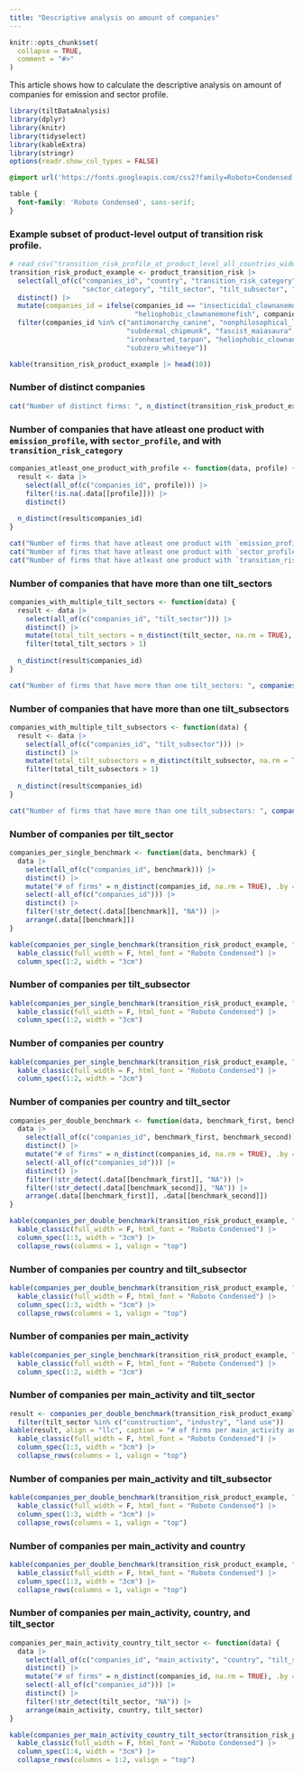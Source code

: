 ```yaml
---
title: "Descriptive analysis on amount of companies"
---
```


```r
knitr::opts_chunk$set(
  collapse = TRUE,
  comment = "#>"
)
```

This article shows how to calculate the descriptive analysis on amount of 
companies for emission and sector profile.

```r
library(tiltDataAnalysis)
library(dplyr)
library(knitr)
library(tidyselect)
library(kableExtra)
library(stringr)
options(readr.show_col_types = FALSE)
```

```css
@import url('https://fonts.googleapis.com/css2?family=Roboto+Condensed:wght@400;700&display=swap');

table {
  font-family: 'Roboto Condensed', sans-serif;
}
```

### Example subset of product-level output of transition risk profile.

```r
# read_csv("transition_risk_profile_at_product_level_all_countries_wide_22_08_24.csv")
transition_risk_product_example <- product_transition_risk |>
  select(all_of(c("companies_id", "country", "transition_risk_category", "emission_category",
                  "sector_category", "tilt_sector", "tilt_subsector", "main_activity"))) |>
  distinct() |>
  mutate(companies_id = ifelse(companies_id == "insecticidal_clownanemonefish",
                               "heliophobic_clownanemonefish", companies_id)) |>
  filter(companies_id %in% c("antimonarchy_canine", "nonphilosophical_llama",
                             "subdermal_chipmunk", "fascist_maiasaura",
                             "ironhearted_tarpan", "heliophobic_clownanemonefish",
                             "subzero_whiteeye"))
```

```r
kable(transition_risk_product_example |> head(10))
```

### Number of distinct companies

```r
cat("Number of distinct firms: ", n_distinct(transition_risk_product_example$companies_id))
```

### Number of companies that have atleast one product with `emission_profile`, with `sector_profile`, and with `transition_risk_category`

```r
companies_atleast_one_product_with_profile <- function(data, profile) {
  result <- data |>
    select(all_of(c("companies_id", profile))) |>
    filter(!is.na(.data[[profile]])) |>
    distinct()
  
  n_distinct(result$companies_id)
}
```

```r
cat("Number of firms that have atleast one product with `emission_profile`:", companies_atleast_one_product_with_profile(transition_risk_product_example, "emission_category"))
cat("Number of firms that have atleast one product with `sector_profile`:", companies_atleast_one_product_with_profile(transition_risk_product_example, "sector_category"))
cat("Number of firms that have atleast one product with `transition_risk_category`:", companies_atleast_one_product_with_profile(transition_risk_product_example, "transition_risk_category"))
```

### Number of companies that have more than one tilt_sectors

```r
companies_with_multiple_tilt_sectors <- function(data) {
  result <- data |>
    select(all_of(c("companies_id", "tilt_sector"))) |>
    distinct() |>
    mutate(total_tilt_sectors = n_distinct(tilt_sector, na.rm = TRUE), .by = "companies_id") |>
    filter(total_tilt_sectors > 1)
  
  n_distinct(result$companies_id)
}
```

```r
cat("Number of firms that have more than one tilt_sectors: ", companies_with_multiple_tilt_sectors(transition_risk_product_example))
```

### Number of companies that have more than one tilt_subsectors

```r
companies_with_multiple_tilt_subsectors <- function(data) {
  result <- data |>
    select(all_of(c("companies_id", "tilt_subsector"))) |>
    distinct() |>
    mutate(total_tilt_subsectors = n_distinct(tilt_subsector, na.rm = TRUE), .by = "companies_id") |>
    filter(total_tilt_subsectors > 1)
  
  n_distinct(result$companies_id)
}
```

```r
cat("Number of firms that have more than one tilt_subsectors: ", companies_with_multiple_tilt_subsectors(transition_risk_product_example))
```

### Number of companies per tilt_sector

```r
companies_per_single_benchmark <- function(data, benchmark) {
  data |>
    select(all_of(c("companies_id", benchmark))) |>
    distinct() |>
    mutate("# of firms" = n_distinct(companies_id, na.rm = TRUE), .by = benchmark) |>
    select(-all_of(c("companies_id"))) |>
    distinct() |>
    filter(!str_detect(.data[[benchmark]], "NA")) |>
    arrange(.data[[benchmark]])
}
```

```r
kable(companies_per_single_benchmark(transition_risk_product_example, "tilt_sector"), align = "lc", caption = "# of firms per tilt_sector", escape = F) |>
  kable_classic(full_width = F, html_font = "Roboto Condensed") |>
  column_spec(1:2, width = "3cm")
```

### Number of companies per tilt_subsector

```r
kable(companies_per_single_benchmark(transition_risk_product_example, "tilt_subsector"), align = "lc", caption = "# of firms per tilt_subsector", escape = F) |>
  kable_classic(full_width = F, html_font = "Roboto Condensed") |>
  column_spec(1:2, width = "3cm")
```

### Number of companies per country

```r
kable(companies_per_single_benchmark(transition_risk_product_example, "country"), align = "lc", caption = "# of firms per country", escape = F) |>
  kable_classic(full_width = F, html_font = "Roboto Condensed") |>
  column_spec(1:2, width = "3cm")
```

### Number of companies per country and tilt_sector

```r
companies_per_double_benchmark <- function(data, benchmark_first, benchmark_second) {
  data |>
    select(all_of(c("companies_id", benchmark_first, benchmark_second))) |>
    distinct() |>
    mutate("# of firms" = n_distinct(companies_id, na.rm = TRUE), .by = c(benchmark_first, benchmark_second)) |>
    select(-all_of(c("companies_id"))) |>
    distinct() |>
    filter(!str_detect(.data[[benchmark_first]], "NA")) |>
    filter(!str_detect(.data[[benchmark_second]], "NA")) |>
    arrange(.data[[benchmark_first]], .data[[benchmark_second]])
}
```

```r
kable(companies_per_double_benchmark(transition_risk_product_example, "country", "tilt_sector"), align = "llc", caption = "# of firms per country and tilt_sector", escape = F) |>
  kable_classic(full_width = F, html_font = "Roboto Condensed") |>
  column_spec(1:3, width = "3cm") |>
  collapse_rows(columns = 1, valign = "top")
```

### Number of companies per country and tilt_subsector

```r
kable(companies_per_double_benchmark(transition_risk_product_example, "country", "tilt_subsector"), align = "llc", caption = "# of firms per country and tilt_subsector", escape = F) |>
  kable_classic(full_width = F, html_font = "Roboto Condensed") |>
  column_spec(1:3, width = "3cm") |>
  collapse_rows(columns = 1, valign = "top")
```

### Number of companies per main_activity

```r
kable(companies_per_single_benchmark(transition_risk_product_example, "main_activity"), align = "lc", caption = "# of firms per main_activity", escape = F) |>
  kable_classic(full_width = F, html_font = "Roboto Condensed") |>
  column_spec(1:2, width = "3cm") 
```

### Number of companies per main_activity and tilt_sector

```r
result <- companies_per_double_benchmark(transition_risk_product_example, "main_activity", "tilt_sector") |>
  filter(tilt_sector %in% c("construction", "industry", "land use"))
kable(result, align = "llc", caption = "# of firms per main_activity and tilt_sector", escape = F) |>
  kable_classic(full_width = F, html_font = "Roboto Condensed") |>
  column_spec(1:3, width = "3cm") |>
  collapse_rows(columns = 1, valign = "top")
```

### Number of companies per main_activity and tilt_subsector

```r
kable(companies_per_double_benchmark(transition_risk_product_example, "main_activity", "tilt_subsector"), align = "llc", caption = "# of firms per main_activity and tilt_subsector", escape = F) |>
  kable_classic(full_width = F, html_font = "Roboto Condensed") |>
  column_spec(1:3, width = "3cm") |>
  collapse_rows(columns = 1, valign = "top")
```

### Number of companies per main_activity and country

```r
kable(companies_per_double_benchmark(transition_risk_product_example, "main_activity", "country"), align = "llc", caption = "# of firms per main_activity and country", escape = F) |>
  kable_classic(full_width = F, html_font = "Roboto Condensed") |>
  column_spec(1:3, width = "3cm") |>
  collapse_rows(columns = 1, valign = "top")
```

### Number of companies per main_activity, country, and tilt_sector

```r
companies_per_main_activity_country_tilt_sector <- function(data) {
  data |>
    select(all_of(c("companies_id", "main_activity", "country", "tilt_sector"))) |>
    distinct() |>
    mutate("# of firms" = n_distinct(companies_id, na.rm = TRUE), .by = c("main_activity", "country", "tilt_sector")) |>
    select(-all_of(c("companies_id"))) |>
    distinct() |>
    filter(!str_detect(tilt_sector, "NA")) |>
    arrange(main_activity, country, tilt_sector)
}
```

```r
kable(companies_per_main_activity_country_tilt_sector(transition_risk_product_example), align = "lllc",  caption = "# of firms per main_activity, country, and tilt_sector", escape = F) |>
  kable_classic(full_width = F, html_font = "Roboto Condensed") |>
  column_spec(1:4, width = "3cm") |>
  collapse_rows(columns = 1:2, valign = "top")
```
